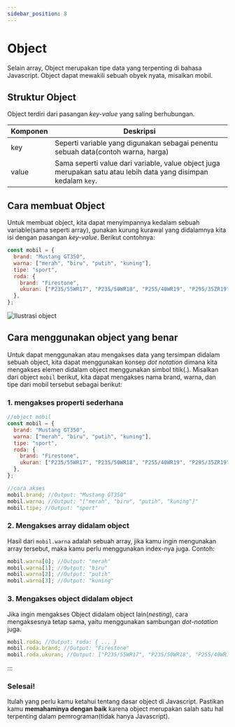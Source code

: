 ```yaml
---
sidebar_position: 8
---
```


# Object

Selain array, Object merupakan tipe data yang terpenting di bahasa Javascript. Object dapat mewakili sebuah obyek nyata, misalkan mobil.

## Struktur Object

Object terdiri dari pasangan _key-value_ yang saling berhubungan.

| Komponen | Deskripsi                                                                                                       |
| -------- | --------------------------------------------------------------------------------------------------------------- |
| key      | Seperti variable yang digunakan sebagai penentu sebuah data(contoh warna, harga)                                |
| value    | Sama seperti value dari variable, value object juga merupakan satu atau lebih data yang disimpan kedalam `key`. |

## Cara membuat Object

Untuk membuat object, kita dapat menyimpannya kedalam sebuah variable(sama seperti array), gunakan kurung kurawal yang didalamnya kita isi dengan pasangan _key-value_. Berikut contohnya:

```javascript
const mobil = {
  brand: "Mustang GT350",
  warna: ["merah", "biru", "putih", "kuning"],
  tipe: "sport",
  roda: {
    brand: "Firestone",
    ukuran: ["P235/55WR17", "P235/50WR18", "P255/40WR19", "P295/35ZR19"],
  },
};
```

![Ilustrasi object](../assets/object.png)

## Cara menggunakan object yang benar

Untuk dapat menggunakan atau mengakses data yang tersimpan didalam sebuah object, kita dapat menggunakan konsep _dot notation_ dimana kita mengakses elemen didalam object menggunakan simbol titik(.). Misalkan dari object `mobil` berikut, kita dapat mengakses nama brand, warna, dan tipe dari mobil tersebut sebagai berikut:

### 1. mengakses properti sederhana

```javascript
//object mobil
const mobil = {
  brand: "Mustang GT350",
  warna: ["merah", "biru", "putih", "kuning"],
  tipe: "sport",
  roda: {
    brand: "Firestone",
    ukuran: ["P235/55WR17", "P235/50WR18", "P255/40WR19", "P295/35ZR19"],
  },
};

//cara akses
mobil.brand; //Output: "Mustang GT350"
mobil.warna; //Output: "["merah", "biru", "putih", "kuning"]"
mobil.tipe; //Output: "sport"
```

### 2. Mengakses array didalam object

Hasil dari `mobil.warna` adalah sebuah array, jika kamu ingin mengunakan array tersebut, maka kamu perlu menggunakan index-nya juga. Contoh:

```javascript
mobil.warna[0]; //Output: "merah"
mobil.warna[1]; //Output: "biru"
mobil.warna[2]; //Output: "putih"
mobil.warna[3]; //Output: "kuning"
```

### 3. Mengakses object didalam object

Jika ingin mengakses Object didalam object lain(_nesting_), cara mengaksesnya tetap sama, yaitu menggunakan sambungan _dot-notation_ juga.

```javascript
mobil.roda; //Output: roda: { ... }
mobil.roda.brand; //Output: "Firestone"
mobil.roda.ukuran; //Output: ["P235/55WR17", "P235/50WR18", "P255/40WR19", "P295/35ZR19"]
```

:::

### Selesai!

Itulah yang perlu kamu ketahui tentang dasar object di Javascript. Pastikan kamu **memahaminya dengan baik** karena object merupakan salah satu hal terpenting dalam pemrograman(tidak hanya Javascript).
